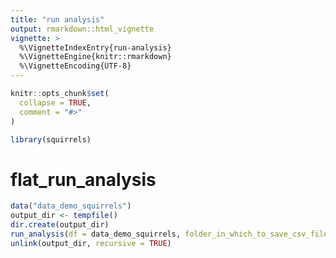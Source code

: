 ```yaml
---
title: "run analysis"
output: rmarkdown::html_vignette
vignette: >
  %\VignetteIndexEntry{run-analysis}
  %\VignetteEngine{knitr::rmarkdown}
  %\VignetteEncoding{UTF-8}
---
```


```r
knitr::opts_chunk$set(
  collapse = TRUE,
  comment = "#>"
)
```

```r
library(squirrels)
```

<!-- WARNING - This vignette is generated by {fusen} from dev/flat_run_analysis.Rmd: do not edit by hand -->

# flat_run_analysis

```r
data("data_demo_squirrels")
output_dir <- tempfile()
dir.create(output_dir)
run_analysis(df = data_demo_squirrels, folder_in_which_to_save_csv_files = output_dir)
unlink(output_dir, recursive = TRUE)
```

